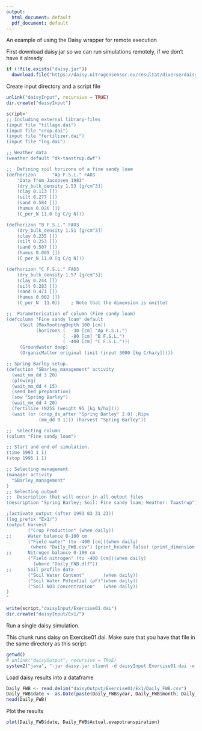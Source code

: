 ```yaml
---
output:
  html_document: default
  pdf_document: default
---
```


An example of using the Daisy wrapper for remote execution


First download daisy.jar so we can run simulations remotely, if we don't have it already

```r
if (!file.exists("daisy.jar")) 
  download.file("https://daisy.nitrogensensor.eu/resultat/diverse/daisy.jar", "daisy.jar")
```


Create input directory and a script file


```r
unlink("daisyInput", recursive = TRUE)
dir.create("daisyInput")

script='
;; Including external library-files
(input file "tillage.dai")
(input file "crop.dai")
(input file "fertilizer.dai")
(input file "log.dai")

;; Weather data
(weather default "dk-taastrup.dwf")

;;  Defining soil horizons of a fine sandy loam
(defhorizon		 "Ap F.S.L." FAO3
    "Data from Jacobsen 1983"
    (dry_bulk_density 1.53 [g/cm^3])
    (clay 0.113 [])
    (silt 0.277 [])
    (sand 0.584 [])
    (humus 0.026 [])
    (C_per_N 11.0 [g C/g N]))

(defhorizon "B F.S.L." FAO3
    (dry_bulk_density 1.51 [g/cm^3]) 
    (clay 0.235 [])
    (silt 0.253 [])
    (sand 0.507 [])
    (humus 0.005 [])
    (C_per_N 11.0 [g C/g N]))

(defhorizon "C F.S.L." FAO3
    (dry_bulk_density 1.57 [g/cm^3]) 
    (clay 0.244 [])
    (silt 0.283 [])
    (sand 0.471 [])
    (humus 0.002 [])
    (C_per_N  11.0))    ; Note that the dimension is omittet

;;  Parameterisation of column (Fine sandy loam)
(defcolumn "Fine sandy loam" default
     (Soil (MaxRootingDepth 100 [cm])
           (horizons (  -30 [cm] "Ap F.S.L.")
                     (  -80 [cm] "B F.S.L.")
                     ( -400 [cm] "C F.S.L.")))
     (Groundwater deep)
     (OrganicMatter original (init (input 3000 [kg C/ha/y]))))

;; Spring Barley setup.
(defaction "SBarley_management" activity
  (wait_mm_dd 3 20)
  (plowing)
  (wait_mm_dd 4 15) 
  (seed_bed_preparation)
  (sow "Spring Barley")
  (wait_mm_dd 4 20) 
  (fertilize (N25S (weight 95 [kg N/ha])))
  (wait (or (crop_ds_after "Spring Barley" 2.0) ;Ripe
            (mm_dd 9 1))) (harvest "Spring Barley"))

;;  Selecting column
(column "Fine sandy loam")

;; Start and end of simulation.
(time 1993 1 1)
(stop 1995 1 1)

;; Selecting management
(manager activity
  "SBarley_management"
)
;; Selecting output 
;;  Description that will occur in all output files
(description "Spring Barley; Soil: Fine sandy loam; Weather: Taastrup")

;(activate_output (after 1993 03 31 23))
(log_prefix "Ex1/")
(output harvest
        ("Crop Production" (when daily))
;;      Water balance 0-100 cm  
        ("Field water" (to -400 [cm])(when daily)
         (where "Daily_FWB.csv") (print_header false) (print_dimension false))  
;;      Nitrogen balance 0-100 cm  
        ("Field nitrogen" (to -400 [cm])(when daily)
          (where "Daily_FNB.dlf"))  
;;      Soil profile data
        ("Soil Water Content"       (when daily))
        ("Soil Water Potential (pF)"(when daily))
        ("Soil NO3 Concentration"   (when daily))
)
'

write(script,"daisyInput/Exercise01.dai")
dir.create("daisyInput/Ex1/")


```


Run a single daisy simulation.

This chunk runs daisy on Exercise01.dai. 
Make sure that you have that file in the same directory as this script. 

```r
getwd()
# unlink("daisyOutput", recursive = TRUE)
system2("java", "-jar daisy.jar client -d daisyInput Exercise01.dai -o daisyOutput")
```

Load daisy results into a dataframe


```r
Daily_FWB <- read.delim("daisyOutput/Exercise01/Ex1/Daily_FWB.csv")
Daily_FWB$date <- as.Date(paste(Daily_FWB$year, Daily_FWB$month, Daily_FWB$mday, sep = '-'), format = '%Y-%m-%d')
head(Daily_FWB)
```


Plot the results

```r
plot(Daily_FWB$date, Daily_FWB$Actual.evapotranspiration)
```

